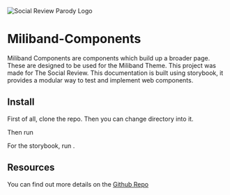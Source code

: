 

<Meta title="Introduction" />

<img alt="Social Review Parody Logo" src={Cover} />

<div style={{width: '500px'}}>

# Miliband-Components

Miliband Components are components which build up a broader page. These are designed to be used for the Miliband Theme. This project was made for <Link href="https://www.thesocialreview.co.uk/">The Social Review</Link>. This documentation is built using storybook, it provides a modular way to test and implement web components.

## Install
First of all, clone the <Link href="https://github.com/JacobWeinbren/miliband-components">repo</Link>. Then you can change directory into it.

Then run
<ClipboardCode code="yarn && yarn run build"/>

For the storybook, run 
<ClipboardCode code="yarn run storybook"/>.

## Resources

You can find out more details on the [Github Repo](https://github.com/JacobWeinbren/miliband-components)
</div>

